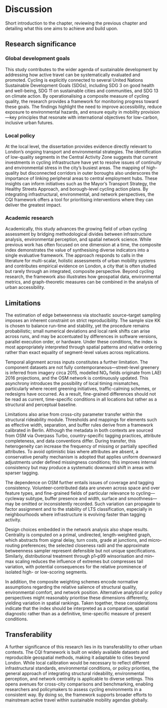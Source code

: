 # Discussion

Short introduction to the chapter, reviewing the previous chapter and detailing what this one aims to achieve and build upon.

## Research significance 

### Global development goals

This study contributes to the wider agenda of sustainable development by addressing how active travel can be systematically evaluated and promoted. Cycling is explicitly connected to several United Nations Sustainable Development Goals (SDGs), including SDG 3 on good health and well-being, SDG 11 on sustainable cities and communities, and SDG 13 on climate action. By operationalising a composite measure of cycling quality, the research provides a framework for monitoring progress toward these goals. The findings highlight the need to improve accessibility, reduce exposure to environmental hazards, and ensure equity in mobility provision—key principles that resonate with international objectives for low-carbon, inclusive urban futures.

### Local policy

At the local level, the dissertation provides evidence directly relevant to London’s ongoing transport and environmental strategies. The identification of low-quality segments in the Central Activity Zone suggests that current investments in cycling infrastructure have yet to resolve issues of continuity and environmental stress in the city’s busiest areas. The mapping of high-quality but disconnected corridors in outer boroughs also underscores the importance of linking peripheral areas to central employment hubs. These insights can inform initiatives such as the Mayor’s Transport Strategy, the Healthy Streets Approach, and borough-level cycling action plans. By integrating infrastructural, environmental, and network perspectives, the CQI framework offers a tool for prioritising interventions where they can deliver the greatest impact.

### Academic research

Academically, this study advances the growing field of urban cycling assessment by bridging methodological divides between infrastructure analysis, environmental perception, and spatial network science. While previous work has often focused on one dimension at a time, the composite index demonstrates the value of synthesising diverse indicators into a single evaluative framework. The approach responds to calls in the literature for multi-scalar, holistic assessments of urban mobility systems and contributes empirical evidence on London, a city that is often studied but rarely through an integrated, composite perspective. Beyond cycling research, the framework also illustrates how geospatial data, environmental metrics, and graph-theoretic measures can be combined in the analysis of urban accessibility.

## Limitations

The estimation of edge betweenness via stochastic source–target sampling imposes an inherent constraint on strict reproducibility. The sample size KK is chosen to balance run-time and stability, yet the procedure remains probabilistic; small numerical deviations and local rank shifts can arise across runs, and may be accentuated by differences in software versions, parallel execution order, or hardware. Under these conditions, the index is most appropriately interpreted through spatial patterns and relative ordering rather than exact equality of segment-level values across replications.

Temporal alignment across inputs constitutes a further limitation. The component datasets are not fully contemporaneous—street-level greenery is inferred from imagery circa 2015, modelled NO₂ fields originate from LAEI 2016 projections, and the OSM network is continuously updated. This asynchrony introduces the possibility of local timing mismatches, particularly where recent greening initiatives, traffic-calming schemes, or redesigns have occurred. As a result, fine-grained differences should not be read as current, time-specific conditions in all locations but rather as a structural and perceptual baseline.

Limitations also arise from cross-city parameter transfer within the structural rideability module. Thresholds and mappings for elements such as effective width, separation, and buffer rules derive from a framework calibrated in Berlin. Although the metadata in both contexts are sourced from OSM via Overpass Turbo, country-specific tagging practices, attribute completeness, and data conventions differ. During transfer, this heterogeneity can increase the frequency of missing or partially specified attributes. To avoid optimistic bias where attributes are absent, a conservative penalty mechanism is adopted that applies uniform downward adjustments under defined missingness conditions; this improves internal consistency but may produce a systematic downward shift in areas with sparser tagging.

The dependence on OSM further entails issues of coverage and tagging consistency. Volunteer-contributed data are uneven across space and over feature types, and fine-grained fields of particular relevance to cycling—cycleway subtype, buffer presence and width, surface and smoothness—may be omitted or inconsistently recorded. Such variation can propagate to factor assignment and to the stability of LTS classification, especially in neighbourhoods where infrastructure is evolving faster than tagging activity.

Design choices embedded in the network analysis also shape results. Centrality is computed on a primal, undirected, length-weighted graph, which abstracts from signal delay, turn costs, grade at junctions, and micro-routing preferences; the selected closeness radii and the approximate betweenness sampler represent defensible but not unique specifications. Similarly, distributional treatment through p1–p99 winsorisation and min–max scaling reduces the influence of extremes but compresses tail variation, with potential consequences for the relative prominence of isolated high- or low-scoring segments.

In addition, the composite weighting schemes encode normative assumptions regarding the relative salience of structural quality, environmental comfort, and network position. Alternative analytical or policy perspectives might reasonably prioritise these dimensions differently, yielding variation in spatial rankings. Taken together, these considerations indicate that the index should be interpreted as a comparative, spatial diagnostic rather than as a definitive, time-specific measure of present conditions.


## Transferability 

A further significance of this research lies in its transferability to other urban contexts. The CQI framework is built on widely available datasets and reproducible geospatial methods, making it adaptable to cities beyond London. While local calibration would be necessary to reflect different infrastructural standards, environmental conditions, or policy priorities, the general approach of integrating structural rideability, environmental perception, and network centrality is applicable to diverse settings. This opens avenues for cross-city comparisons and benchmarking, enabling researchers and policymakers to assess cycling environments in a consistent way. By doing so, the framework supports broader efforts to mainstream active travel within sustainable mobility agendas globally.